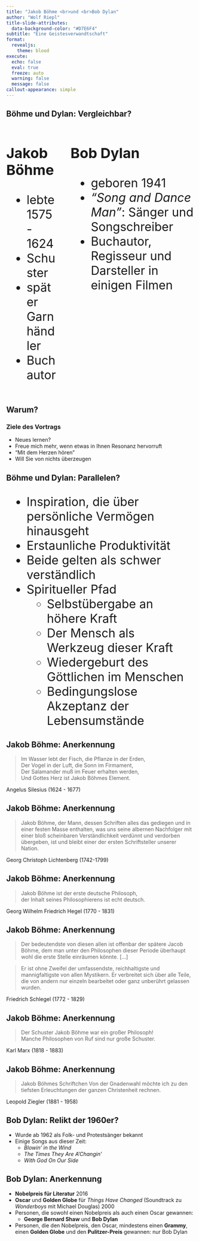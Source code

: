 ```yaml
---
title: "Jakob Böhme <br>und <br>Bob Dylan"
author: "Wolf Riepl"
title-slide-attributes: 
  data-background-color: "#D7E6F4"
subtitle: "Eine Geistesverwandtschaft"
format:
  revealjs:
    theme: blood
execute:
  echo: false
  eval: true
  freeze: auto
  warning: false
  message: false
callout-appearance: simple
---
```


## Böhme und Dylan: Vergleichbar?

::::: {.incremental style="font-size: 2rem"}
:::: columns
::: column

### Jakob Böhme

* lebte 1575 - 1624
* Schuster
* später Garnhändler
* Buchautor

:::

::: column

### Bob Dylan

* geboren 1941
* *"Song and Dance Man"*: Sänger und Songschreiber
* Buchautor, Regisseur und Darsteller in einigen Filmen

:::
::::
:::::


## Warum?

::: incremental

### Ziele des Vortrags

* Neues lernen?
* Freue mich mehr, wenn etwas in Ihnen Resonanz hervorruft
* "Mit dem Herzen hören"
* Will Sie von nichts überzeugen

:::


## Böhme und Dylan: Parallelen?

::: {.incremental style="font-size: 2rem"}

* Inspiration, die über persönliche Vermögen hinausgeht
* Erstaunliche Produktivität
* Beide gelten als schwer verständlich
* Spiritueller Pfad
  + Selbstübergabe an höhere Kraft
  + Der Mensch als Werkzeug dieser Kraft
  + Wiedergeburt des Göttlichen im Menschen
  + Bedingungslose Akzeptanz der Lebensumstände
:::


## Jakob Böhme: Anerkennung

> Im Wasser lebt der Fisch, die Pflanze in der Erden,  
Der Vogel in der Luft, die Sonn im Firmament,  
Der Salamander muß im Feuer erhalten werden,  
Und Gottes Herz ist Jakob Böhmes Element.

Angelus Silesius (1624 - 1677)


## Jakob Böhme: Anerkennung

> Jakob Böhme, der Mann, dessen Schriften alles das gediegen und in einer festen Masse enthalten, was uns seine albernen Nachfolger mit einer bloß scheinbaren Verständlichkeit verdünnt und verdorben übergeben, ist und bleibt einer der ersten Schriftsteller unserer Nation.

Georg Christoph Lichtenberg (1742-1799)


## Jakob Böhme: Anerkennung

> Jakob Böhme ist der erste deutsche Philosoph,  
der Inhalt seines Philosophierens ist echt deutsch.

Georg Wilhelm Friedrich Hegel (1770 - 1831)


## Jakob Böhme: Anerkennung

> Der bedeutendste von diesen allen ist offenbar der spätere Jacob Böhme, dem man unter den Philosophen dieser Periode überhaupt wohl die erste Stelle einräumen könnte. [...]

> Er ist ohne Zweifel der umfassendste, reichhaltigste und mannigfaltigste von allen Mystikern. Er verbreitet sich über alle Teile, die von andern nur einzeln bearbeitet oder ganz unberührt gelassen wurden.

Friedrich Schlegel (1772 - 1829)


## Jakob Böhme: Anerkennung

> Der Schuster Jakob Böhme war ein großer Philosoph!  
Manche Philosophen von Ruf sind nur große Schuster.

Karl Marx (1818 - 1883)


## Jakob Böhme: Anerkennung

> Jakob Böhmes Schriftchen Von der Gnadenwahl möchte ich zu den tiefsten Erleuchtungen der ganzen Christenheit rechnen.

Leopold Ziegler (1881 - 1958)


## Bob Dylan: Relikt der 1960er?

* Wurde ab 1962 als Folk- und Protestsänger bekannt
* Einige Songs aus dieser Zeit:  
  + *Blowin' in the Wind*
  + *The Times They Are A'Changin'*
  + *With God On Our Side*

  
## Bob Dylan: Anerkennung

::: incremental

* **Nobelpreis für Literatur** 2016
* **Oscar** und **Golden Globe** für *Things Have Changed* (Soundtrack zu *Wonderboys* mit Michael Douglas) 2000
* Personen, die sowohl einen Nobelpreis als auch einen Oscar gewannen:
  + **George Bernard Shaw** und **Bob Dylan**
* Personen, die den Nobelpreis, den Oscar, mindestens einen **Grammy**, einen **Golden Globe** und den **Pulitzer-Preis** gewannen: nur Bob Dylan

:::


